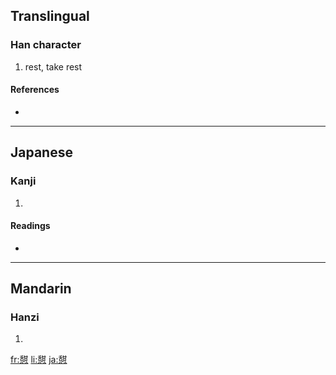 {{also|憩}}
==Translingual==

===Han character===
{{Han char|rn=61|rad=心|as=11|sn=15|four=|canj=竹廿心 (HTP)}}

# rest, take rest

====References====
* {{Han ref|kx=0401.391|dkj=11187|dj=0741.180|hdz=42343.030|uh=6187|ud=24967}}

----

==Japanese==

===Kanji===
{{ja-kanji|grade=|rs=心11}}

# {{defn|Japanese}}

====Readings====
* {{ja-readings|on=[[けい]] (kei)|kun=[[いこい]] (ikoi)}}

----

==Mandarin==

===Hanzi===
{{cmn-hanzi|pin=[[fān]] ([[fan1]]), [[qì]] ([[qi4]])|wg=fan<sup>1</sup>, ch'i<sup>4</sup>}}

# {{defn|Mandarin}}

[[fr:憇]]
[[li:憇]]
[[ja:憇]]